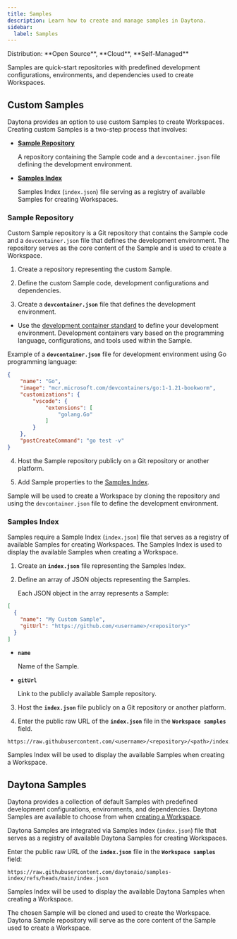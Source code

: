 ```yaml
---
title: Samples
description: Learn how to create and manage samples in Daytona.
sidebar:
  label: Samples
---
```



<Label>
  Distribution: **Open Source**, **Cloud**, **Self-Managed**
</Label>

Samples are quick-start repositories with predefined development configurations, environments, and dependencies used to create Workspaces.

## Custom Samples

Daytona provides an option to use custom Samples to create Workspaces. Creating custom Samples is a two-step process that involves:

- [**Sample Repository**](#sample-repository)

    A repository containing the Sample code and a `devcontainer.json` file defining the development environment.

- [**Samples Index**](#samples-index)

    Samples Index (`index.json`) file serving as a registry of available Samples for creating Workspaces.

### Sample Repository 

Custom Sample repository is a Git repository that contains the Sample code and a `devcontainer.json` file that defines the development environment. The repository serves as the core content of the Sample and is used to create a Workspace. 

1. Create a repository representing the custom Sample.

2. Define the custom Sample code, development configurations and dependencies.

3. Create a **`devcontainer.json`** file that defines the development environment.

- Use the [development container standard](https://containers.dev/) to define your development environment. Development containers vary based on the programming language, configurations, and tools used within the Sample.

Example of a **`devcontainer.json`** file for development environment using Go programming language:

```json
{
    "name": "Go",
    "image": "mcr.microsoft.com/devcontainers/go:1-1.21-bookworm",
    "customizations": {
        "vscode": {
            "extensions": [
                "golang.Go"
            ]
        }
    },
    "postCreateCommand": "go test -v"
}
```

4. Host the Sample repository publicly on a Git repository or another platform.

5. Add Sample properties to the [Samples Index](#samples-index).

Sample will be used to create a Workspace by cloning the repository and using the `devcontainer.json` file to define the development environment.

### Samples Index

Samples require a Sample Index (`index.json`) file that serves as a registry of available Samples for creating Workspaces. The Samples Index is used to display the available Samples when creating a Workspace.

1. Create an **`index.json`** file representing the Samples Index.

2. Define an array of JSON objects representing the Samples.

    Each JSON object in the array represents a Sample:

```json
[
  {
    "name": "My Custom Sample",
    "gitUrl": "https://github.com/<username>/<repository>"
  }
]
```

- **`name`**

    Name of the Sample.

- **`gitUrl`**
    
    Link to the publicly available Sample repository.

3. Host the **`index.json`** file publicly on a Git repository or another platform.

4. Enter the public raw URL of the **`index.json`** file in the **`Workspace samples`** field. 

```text
https://raw.githubusercontent.com/<username>/<repository>/<path>/index.json
```

Samples Index will be used to display the available Samples when creating a Workspace.

## Daytona Samples

Daytona provides a collection of default Samples with predefined development configurations, environments, and dependencies. Daytona Samples are available to choose from when [creating a Workspace](/usage/workspaces#create-a-workspace).

Daytona Samples are integrated via Samples Index (`index.json`) file that serves as a registry of available Daytona Samples for creating Workspaces.

Enter the public raw URL of the **`index.json`** file in the **`Workspace samples`** field:

```text
https://raw.githubusercontent.com/daytonaio/samples-index/refs/heads/main/index.json
```

Samples Index will be used to display the available Daytona Samples when creating a Workspace. 

The chosen Sample will be cloned and used to create the Workspace. Daytona Sample repository will serve as the core content of the Sample used to create a Workspace.